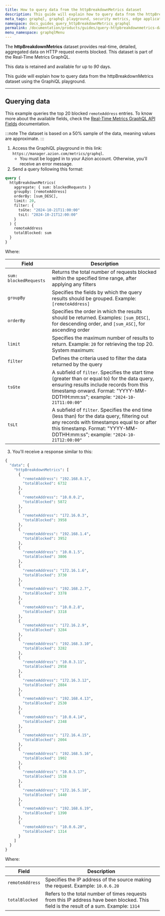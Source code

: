 ```yaml
---
title: How to query data from the httpBreakdownMetrics dataset
description: This guide will explain how to query data from the httpBreakdownMetrics dataset using the GraphiQL playground.
meta_tags: graphql, graphql playground, security metrics, edge applications, requests
namespace: docs_guides_query_httpBreakdownMetrics_graphql
permalink: /documentation/products/guides/query-httpbreakdownmetrics-data-with-graphql/
menu_namespace: graphqlMenu
---
```


The **httpBreakdownMetrics** dataset provides real-time, detailed, aggregated data on HTTP request events blocked. This dataset is part of the Real-Time Metrics GraphQL.

This data is retained and available for up to *90* days.

This guide will explain how to query data from the httpBreakdownMetrics dataset using the GraphiQL playground.

---

## Querying data

This example queries the top 20 blocked `remoteAddress` entries. To know more about the available fields, check the [Real-Time Metrics GraphQL API Fields](/en/documentation/devtools/graphql-api/features/gql-real-time-metrics-fields/) documentation.

:::note
The dataset is based on a 50% sample of the data, meaning values are approximate.
:::

1. Access the GraphiQL playground in this link: `https://manager.azion.com/metrics/graphql`.
    - You must be logged in to your Azion account. Otherwise, you'll receive an error message.
2. Send a query following this format:

```graphql
query {
  httpBreakdownMetrics(
    aggregate: { sum: blockedRequests }
    groupBy: [remoteAddress]
    orderBy: [sum_DESC],
    limit: 20,
    filter: { 
      tsGte: "2024-10-21T11:00:00"
      tsLt: "2024-10-21T12:00:00"
    }
  ) {
    remoteAddress
    totalBlocked: sum
  }
}
```

Where:

| Field | Description |
|----------|----------|
| `sum: blockedRequests` | Returns the total number of requests blocked within the specified time range, after applying any filters |
| `groupBy` | Specifies the fields by which the query results should be grouped. Example: `[remoteAddress]` |
| `orderBy` | Specifies the order in which the results should be returned. Examples: `[sum_DESC]`, for descending order, and `[sum_ASC]`, for ascending order |
| `limit` | Specifies the maximum number of results to return. Example: `20` for retrieving the top 20. System maximum: |
| `filter` | Defines the criteria used to filter the data returned by the query |
| `tsGte` | A subfield of `filter`. Specifies the start time (greater than or equal to) for the data query, ensuring results include records from this timestamp onward. Format: "YYYY-MM-DDTHH:mm:ss"; example: `"2024-10-21T11:00:00"` |
| `tsLt` | A subfield of `filter`. Specifies the end time (less than) for the data query, filtering out any records with timestamps equal to or after this timestamp. Format: "YYYY-MM-DDTHH:mm:ss"; example: `"2024-10-21T12:00:00"` |

3. You'll receive a response similar to this:

```graphql
{
  "data": {
    "httpBreakdownMetrics": [
      {
        "remoteAddress": "192.168.0.1",
        "totalBlocked": 6732
      },
      {
        "remoteAddress": "10.0.0.2",
        "totalBlocked": 5872
      },
      {
        "remoteAddress": "172.16.0.3",
        "totalBlocked": 3958
      },
      {
        "remoteAddress": "192.168.1.4",
        "totalBlocked": 3952
      },
      {
        "remoteAddress": "10.0.1.5",
        "totalBlocked": 3806
      },
      {
        "remoteAddress": "172.16.1.6",
        "totalBlocked": 3730
      },
      {
        "remoteAddress": "192.168.2.7",
        "totalBlocked": 3378
      },
      {
        "remoteAddress": "10.0.2.8",
        "totalBlocked": 3318
      },
      {
        "remoteAddress": "172.16.2.9",
        "totalBlocked": 3284
      },
      {
        "remoteAddress": "192.168.3.10",
        "totalBlocked": 3282
      },
      {
        "remoteAddress": "10.0.3.11",
        "totalBlocked": 2958
      },
      {
        "remoteAddress": "172.16.3.12",
        "totalBlocked": 2884
      },
      {
        "remoteAddress": "192.168.4.13",
        "totalBlocked": 2530
      },
      {
        "remoteAddress": "10.0.4.14",
        "totalBlocked": 2348
      },
      {
        "remoteAddress": "172.16.4.15",
        "totalBlocked": 2004
      },
      {
        "remoteAddress": "192.168.5.16",
        "totalBlocked": 1902
      },
      {
        "remoteAddress": "10.0.5.17",
        "totalBlocked": 1538
      },
      {
        "remoteAddress": "172.16.5.18",
        "totalBlocked": 1440
      },
      {
        "remoteAddress": "192.168.6.19",
        "totalBlocked": 1390
      },
      {
        "remoteAddress": "10.0.6.20",
        "totalBlocked": 1314
      }
    ]
  }
}
```

Where:

| Field | Description |
|----------|----------|
| `remoteAddress` | Specifies the IP address of the source making the request. Example: `10.0.6.20` |
| `totalBlocked` | Refers to the total number of times requests from this IP address have been blocked. This field is the result of a sum. Example: `1314` |
